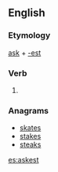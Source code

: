 ==English==

===Etymology===
[[ask]] + [[-est]]

===Verb===
{{head|en|verb form}}

# {{en-archaic second-person singular of|ask}}

===Anagrams===
* [[skates#English|skates]]
* [[stakes#English|stakes]]
* [[steaks#English|steaks]]

[[es:askest]]